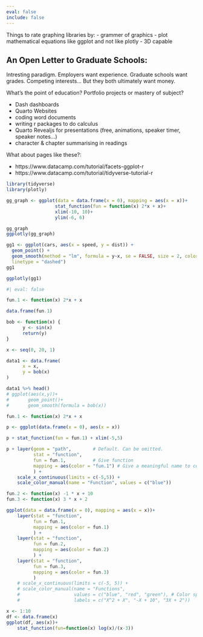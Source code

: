 ```yaml
---
eval: false
include: false
---
```



Things to rate graphing libraries by: 
- grammer of graphics
- plot mathematical equations like ggplot and not like plotly
- 3D capable


## An Open Letter to Graduate Schools: 

Intresting paradigm. Employers want experience. Graduate schools want grades. Competing interests... But they both ultimately want money. 

What's the point of education? Portfolio projects or mastery of subject? 


- Dash dashboards
- Quarto Websites 
- coding word documents
- writing r packages to do calculus
- Quarto Revealjs for presentations (free, animations, speaker timer, speaker notes...)
- character & chapter summarising in readings


What about pages like these?:

- https://www.datacamp.com/tutorial/facets-ggplot-r
- https://www.datacamp.com/tutorial/tidyverse-tutorial-r 

```r
library(tidyverse)
library(plotly)
```


```r
gg_graph <- ggplot(data = data.frame(x = 0), mapping = aes(x = x))+
                  stat_function(fun = function(x) 2*x + x)+ 
                  xlim(-10, 10)+
                  ylim(-6, 6)

```

```r
gg_graph
ggplotly(gg_graph)
```


```r
gg1 <- ggplot(cars, aes(x = speed, y = dist)) +
  geom_point() +
  geom_smooth(method = "lm", formula = y~x, se = FALSE, size = 2, color = "orange",
  linetype = "dashed")
gg1
```

```r
ggplotly(gg1)
```



```r
#| eval: false

fun.1 <- function(x) 2*x + x

data.frame(fun.1)
```

```r

bob <- function(x) {
      y <- sin(x)
      return(y)
}

x <- seq(0, 20, 1)

data1 <- data.frame(
      x = x, 
      y = bob(x)
)

data1 %>% head()
# ggplot(aes(x,y))+ 
#       geom_point()+
#       geom_smooth(formula = bob(x))

```



```r
fun.1 <- function(x) 2*x + x

p <- ggplot(data.frame(x = 0), aes(x = x))

```


```r
p + stat_function(fun = fun.1) + xlim(-5,5)
```

```r
p + layer(geom = "path",        # Default. Can be omitted.
          stat = "function",
          fun = fun.1,          # Give function
          mapping = aes(color = "fun.1") # Give a meaningful name to color
          ) +
    scale_x_continuous(limits = c(-5,5)) +
    scale_color_manual(name = "Function", values = c("blue"))
```

```r
fun.2 <- function(x) -1 * x + 10
fun.3 <- function(x) 3 * x + 2
```

```r
ggplot(data = data.frame(x = 0), mapping = aes(x = x))+ 
    layer(stat = "function",
          fun = fun.1,
          mapping = aes(color = fun.1)
          ) +
    layer(stat = "function",
          fun = fun.2,
          mapping = aes(color = fun.2)
          ) +
    layer(stat = "function",
          fun = fun.3,
          mapping = aes(color = fun.3)
          ) 
    # scale_x_continuous(limits = c(-5, 5)) +
    # scale_color_manual(name = "Functions",
    #                    values = c("blue", "red", "green"), # Color specification
    #                    labels = c("X^2 + X", "-X + 10", "3X + 2"))
```



```r
x <- 1:10
df <- data.frame(x)
ggplot(df, aes(x))+
    stat_function(fun=function(x) log(x)/(x-3))
```



<!-- 

Title: 
- Freedom of Education
- Free Education
- Free Deep Introduction to Data Science 

Why this project?
- bootcamp was unorganized
- proof of concept for free education
- The teacher learns more than the student

Education
- proof of concept that educational resourced can be free
- GitHub allows free hosting of websites that are less than 1 GB. This size of everything needed for this website is 0.075 of a gigabite. 
- Minimal maintenance is required
- OpenStax textbook


- 6 main lessons 
- the goal that by the end students will be able to read in, wrangle, and visualize data
- each lesson follows a pattern: 1) Teaching 2) Example 3) Practice

Contents: 
- Lesson 1: Introduction to Data Science
- Lesson 2: Reading in Data
- Lesson 3 & 4: Wrangling Data 
- Lesson 5 & 6: Visualizing Data  




The Problem:
- Education is locked up behind money

The Solution: 
- Use quarto to create website with notes and exercise
- Use GitHub to host website

The Process: 
- 

 -->



 <!-- add this later: https://github.com/dracula/gh-pages -->